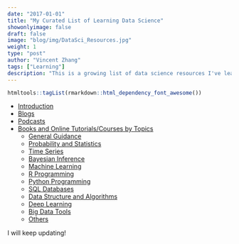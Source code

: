 ```yaml
---
date: "2017-01-01"
title: "My Curated List of Learning Data Science"
showonlyimage: false
draft: false
image: "blog/img/DataSci_Resources.jpg"
weight: 1
type: "post"
author: "Vincent Zhang"
tags: ["Learning"]
description: "This is a growing list of data science resources I've learned from or planned to learn. "
---
```


```r
htmltools::tagList(rmarkdown::html_dependency_font_awesome())
```

 
-   [Introduction](#introduction)
-   [Blogs](#blogs)
-   [Podcasts](#podcasts)
-   [Books and Online Tutorials/Courses by Topics](#bookonline-courses-by-topics)
    -   [General Guidance](#getting-started-in-data-science)
    -   [Probability and Statistics](#probability-and-statistics)
    -   [Time Series](#time-series)
    -   [Bayesian Inference](#bayesian-inference)
    -   [Machine Learning](#machine-learning)
    -   [R Programming](#r-programming)
    -   [Python Programming](#python-programming)
    -   [SQL Databases](#sql-database)
    -   [Data Structure and Algorithms](#data-structure-and-algorithms)
    -   [Deep Learning](#deep-learning)
    -   [Big Data Tools](#big-data-tools)
    -   [Others](#others)


I will keep updating! 



